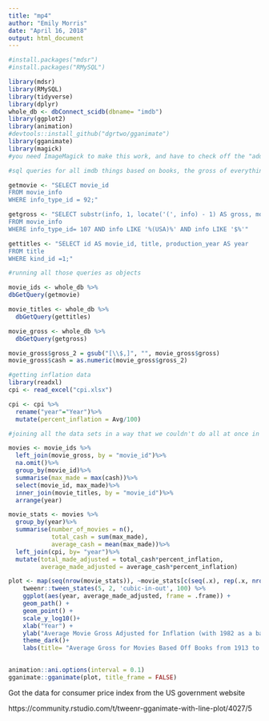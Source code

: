 ```yaml
---
title: "mp4"
author: "Emily Morris"
date: "April 16, 2018"
output: html_document
---
```


```r

#install.packages("mdsr")
#install.packages("RMySQL")

library(mdsr)
library(RMySQL)
library(tidyverse)
library(dplyr)
whole_db <- dbConnect_scidb(dbname= "imdb")
library(ggplot2)
library(animation)
#devtools::install_github("dgrtwo/gganimate")
library(gganimate)
library(magick)
#you need ImageMagick to make this work, and have to check off the "add legacy utilities" when installing it!!!!
```

```r
#sql queries for all imdb things based on books, the gross of everything made in America in dollars, and all movies and their titles/movie_ids

getmovie <- "SELECT movie_id
FROM movie_info
WHERE info_type_id = 92;"

getgross <- "SELECT substr(info, 1, locate('(', info) - 1) AS gross, movie_id
FROM movie_info
WHERE info_type_id= 107 AND info LIKE '%(USA)%' AND info LIKE '$%'"

gettitles <- "SELECT id AS movie_id, title, production_year AS year
FROM title
WHERE kind_id =1;"
```

```r
#running all those queries as objects

movie_ids <- whole_db %>%
dbGetQuery(getmovie)

movie_titles <- whole_db %>%
  dbGetQuery(gettitles)
```

```r

movie_gross <- whole_db %>%
  dbGetQuery(getgross)
```

```r

movie_gross$gross_2 = gsub("[\\$,]", "", movie_gross$gross)
movie_gross$cash = as.numeric(movie_gross$gross_2)
```

```r
#getting inflation data
library(readxl)
cpi <- read_excel("cpi.xlsx")

cpi <- cpi %>%
  rename("year"="Year")%>%
  mutate(percent_inflation = Avg/100)

```

```r
#joining all the data sets in a way that we couldn't do all at once in SQL because it kept breaking the database when we tried (seemed ridiculous to have a huge sql query that took forever to test when we could sort what we needed from sql in smaller chunks and do the rest in dplyr)

movies <- movie_ids %>%
  left_join(movie_gross, by = "movie_id")%>%
  na.omit()%>%
  group_by(movie_id)%>%
  summarise(max_made = max(cash))%>%
  select(movie_id, max_made)%>%
  inner_join(movie_titles, by = "movie_id")%>%
  arrange(year)
```

```r
movie_stats <- movies %>%
  group_by(year)%>%
  summarise(number_of_movies = n(),
            total_cash = sum(max_made),
            average_cash = mean(max_made))%>%
  left_join(cpi, by= "year")%>%
  mutate(total_made_adjusted = total_cash*percent_inflation,
         average_made_adjusted = average_cash*percent_inflation)
```

```r
plot <- map(seq(nrow(movie_stats)), ~movie_stats[c(seq(.x), rep(.x, nrow(movie_stats) - .x)), ]) %>% 
    tweenr::tween_states(5, 2, 'cubic-in-out', 100) %>% 
    ggplot(aes(year, average_made_adjusted, frame = .frame)) + 
    geom_path() + 
    geom_point() +
    scale_y_log10()+
    xlab("Year") +
    ylab("Average Movie Gross Adjusted for Inflation (with 1982 as a baseline)")+
    theme_dark()+
    labs(title= "Average Gross for Movies Based Off Books from 1913 to 2017", subtitle= "Adjusted for inflation with a 1982 as a consumer price index baseline")
    

animation::ani.options(interval = 0.1)
gganimate::gganimate(plot, title_frame = FALSE)
```

Got the data for consumer price index from the US government website


https://community.rstudio.com/t/tweenr-gganimate-with-line-plot/4027/5
